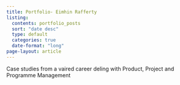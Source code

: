 ```yaml
---
title: Portfolio- Eimhin Rafferty
listing:
  contents: portfolio_posts
  sort: "date desc"
  type: default
  categories: true
  date-format: "long"
page-layout: article
--- 
```


 Case studies from a vaired career deling with Product, Project and Programme Management

